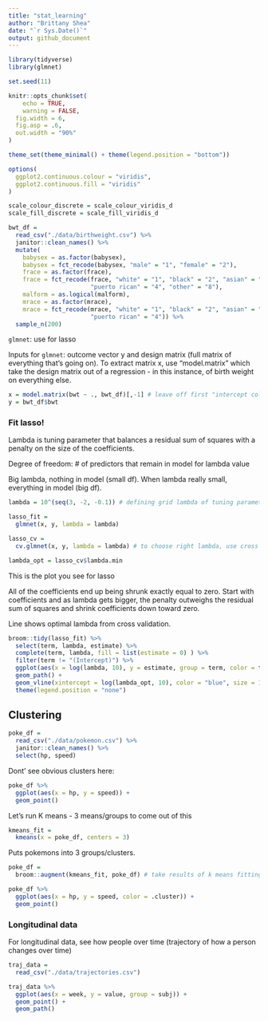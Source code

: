 ```yaml
---
title: "stat_learning"
author: "Brittany Shea"
date: "`r Sys.Date()`"
output: github_document
---
```


```r
library(tidyverse)
library(glmnet)

set.seed(11)

knitr::opts_chunk$set(
	echo = TRUE,
	warning = FALSE,
  fig.width = 6,
  fig.asp = .6,
  out.width = "90%"
)

theme_set(theme_minimal() + theme(legend.position = "bottom"))

options(
  ggplot2.continuous.colour = "viridis",
  ggplot2.continuous.fill = "viridis"
)

scale_colour_discrete = scale_colour_viridis_d
scale_fill_discrete = scale_fill_viridis_d
```

```r
bwt_df = 
  read_csv("./data/birthweight.csv") %>% 
  janitor::clean_names() %>%
  mutate(
    babysex = as.factor(babysex),
    babysex = fct_recode(babysex, "male" = "1", "female" = "2"),
    frace = as.factor(frace),
    frace = fct_recode(frace, "white" = "1", "black" = "2", "asian" = "3", 
                       "puerto rican" = "4", "other" = "8"),
    malform = as.logical(malform),
    mrace = as.factor(mrace),
    mrace = fct_recode(mrace, "white" = "1", "black" = "2", "asian" = "3", 
                       "puerto rican" = "4")) %>% 
  sample_n(200)
```

`glmnet`: use for lasso

Inputs for `glmnet`: outcome vector y and design matrix (full matrix of everything that's going on). To extract matrix x, use "model.matrix" which take the design matrix out of a regression - in this instance, of birth weight on everything else.

```r
x = model.matrix(bwt ~ ., bwt_df)[,-1] # leave off first "intercept column"
y = bwt_df$bwt
```

### Fit lasso!

Lambda is tuning parameter that balances a residual sum of squares with a penalty on the size of the coefficients.

Degree of freedom: # of predictors that remain in model for lambda value

Big lambda, nothing in model (small df). When lambda really small, everything in model (big df).

```r
lambda = 10^(seq(3, -2, -0.1)) # defining grid lambda of tuning parameter values

lasso_fit =
  glmnet(x, y, lambda = lambda)

lasso_cv =
  cv.glmnet(x, y, lambda = lambda) # to choose right lambda, use cross validation; cv.glmnet does all the cross validation

lambda_opt = lasso_cv$lambda.min
```

This is the plot you see for lasso

All of the coefficients end up being shrunk exactly equal to zero. Start with coefficients and as lambda gets bigger, the penalty outweighs the residual sum of squares and shrink coefficients down toward zero.

Line shows optimal lambda from cross validation. 

```r
broom::tidy(lasso_fit) %>% 
  select(term, lambda, estimate) %>% 
  complete(term, lambda, fill = list(estimate = 0) ) %>% 
  filter(term != "(Intercept)") %>% 
  ggplot(aes(x = log(lambda, 10), y = estimate, group = term, color = term)) + 
  geom_path() + 
  geom_vline(xintercept = log(lambda_opt, 10), color = "blue", size = 1.2) +
  theme(legend.position = "none")
```

## Clustering

```r
poke_df = 
  read_csv("./data/pokemon.csv") %>% 
  janitor::clean_names() %>% 
  select(hp, speed)
```

Dont' see obvious clusters here:
```r
poke_df %>% 
  ggplot(aes(x = hp, y = speed)) + 
  geom_point()
```

Let's run K means - 3 means/groups to come out of this

```r
kmeans_fit =
  kmeans(x = poke_df, centers = 3)
```

Puts pokemons into 3 groups/clusters.

```r
poke_df =
  broom::augment(kmeans_fit, poke_df) # take results of k means fitting process and adds cluster assignment to data frame you started with

poke_df %>% 
  ggplot(aes(x = hp, y = speed, color = .cluster)) +
  geom_point()
```


### Longitudinal data

For longitudinal data, see how people over time (trajectory of how a person changes over time)

```r
traj_data = 
  read_csv("./data/trajectories.csv")
```

```r
traj_data %>% 
  ggplot(aes(x = week, y = value, group = subj)) + 
  geom_point() + 
  geom_path()
```
